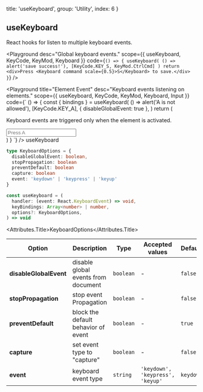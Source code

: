 
  title: 'useKeyboard',
  group: 'Utility',
  index: 6
}

## useKeyboard

React hooks for listen to multiple keyboard events.

<Playground
  desc="Global keyboard events."
  scope={{ useKeyboard, KeyCode, KeyMod, Keyboard }}
  code={`
() => {
  useKeyboard(
    () => alert('save success!'),
    [KeyCode.KEY_S, KeyMod.CtrlCmd]
  )
  return <div>Press <Keyboard command scale={0.5}>S</Keyboard> to save.</div>
}
`}
/>

<Playground
  title="Element Event"
  desc="Keyboard events listening on elements."
  scope={{ useKeyboard, KeyCode, KeyMod, Keyboard, Input }}
  code={`
() => {
  const { bindings } = useKeyboard(
    () => alert('A is not allowed'),
    [KeyCode.KEY_A],
    { disableGlobalEvent: true },
  )
  return (
  <div>
    <p>Keyboard events are triggered only when the element is activated.</p>
    <Input {...bindings} placeholder="Press A" />
  </div>
  )
}
`}
/>

<Attributes edit="/pages/hooks/use-keyboard.mdx">
<Attributes.Title>useKeyboard</Attributes.Title>

```ts
type KeyboardOptions = {
  disableGlobalEvent: boolean,
  stopPropagation: boolean
  preventDefault: boolean
  capture: boolean
  event: 'keydown' | 'keypress' | 'keyup'
}

const useKeyboard = (
  handler: (event: React.KeyboardEvent) => void,
  keyBindings: Array<number> | number,
  options?: KeyboardOptions,
) => void
```

<Attributes.Title>KeyboardOptions</Attributes.Title>

| Option                 | Description                         | Type      | Accepted values                  | Default   |
| ---------------------- | ----------------------------------- | --------- | -------------------------------- | --------- |
| **disableGlobalEvent** | disable global events from document | `boolean` | -                                | `false`   |
| **stopPropagation**    | stop event Propagation              | `boolean` | -                                | `false`   |
| **preventDefault**     | block the default behavior of event | `boolean` | -                                | `true`    |
| **capture**            | set event type to "capture"         | `boolean` | -                                | `false`   |
| **event**              | keyboard event type                 | `string`  | `'keydown', 'keypress', 'keyup'` | `keydown` |

</Attributes>

